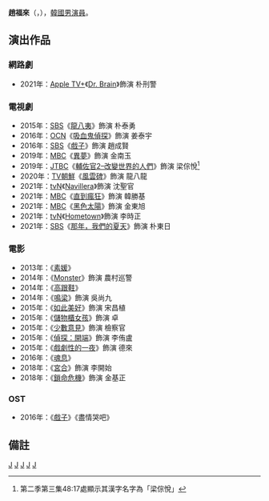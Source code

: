 {{blpunsourced|time=2016-06-17T00:54:55+00:00}}
{{lead section|time=2016-06-17T00:54:55+00:00}}
{{藝人
|姓名 = 趙福來
|類型 = 男演員
|圖片 =
|圖片尺寸 = 
|圖片簡介 = 
|本名 =
|外文名 = 조복래
|外文 = ko
|羅馬拼音 = Jo Bok Rae
|英文名 =
|暱稱 =
|其他藝名 = 
|國籍 = {{KOR}}
|出生日期 = {{birth_date_and_age|1986|7|18}}
|出生地點 = {{KOR}}[[釜山廣域市|釜山廣域市]]
|宗教信仰 = 
|語言 = [[韓語|韓語]]
|職業 = [[演員|演員]]
|教育程度 = [[首爾藝術大學|首爾藝術大學]]戲劇系
|出道作 = 
|出道日期 = 2013年
|代表作 = 
|活躍年代 =
|唱片公司 = 
|經紀公司 = [[BH娱乐|BH娱乐]]
|相關團體 = 
|網站 = 
}}

'''趙福來'''（{{lang-ko|조복래}}，{{bd|1986年|7月18日}}），[[韓國|韓國]][[男演員|男演員]]。

== 演出作品 ==
=== 網路劇 ===
*2021年：[[Apple_TV+|Apple TV+]]《[[Dr._Brain|Dr. Brain]]》飾演 朴刑警

=== 電視劇 ===
*2015年：[[SBS|SBS]]《[[龍八夷|龍八夷]]》飾演 朴泰勇
*2016年：[[OCN|OCN]]《[[吸血鬼偵探|吸血鬼偵探]]》飾演 姜泰宇
*2016年：[[SBS|SBS]]《[[戲子_(電視劇)|戲子]]》飾演 趙成賢
*2019年：[[MBC|MBC]]《[[異夢|異夢]]》飾演 金南玉
*2019年：[[JTBC|JTBC]]《[[輔佐官2–改變世界的人們|輔佐官2–改變世界的人們]]》飾演 梁倧悅<ref>第二季第三集48:17處顯示其漢字名字為「梁倧悅」</ref>
*2020年：[[TV朝鮮|TV朝鮮]]《[[風雲碑|風雲碑]]》飾演 龍八龍
*2021年：[[tvN|tvN]]《[[Navillera|Navillera]]》飾演 沈聖官
*2021年：[[MBC|MBC]]《[[直到瘋狂|直到瘋狂]]》飾演 韓勝基
*2021年：[[MBC|MBC]]《[[黑色太陽|黑色太陽]]》飾演 金東旭
*2021年：[[tvN|tvN]]《[[Hometown|Hometown]]》飾演 李時正
*2021年：[[SBS|SBS]]《[[那年，我們的夏天_(電視劇)|那年，我們的夏天]]》飾演 朴東日

=== 電影 ===
*2013年：《[[素媛|素媛]]》
*2014年：《[[Monster_(電影)|Monster]]》飾演 農村巡警
*2014年：《[[高跟鞋_(電影)|高跟鞋]]》
*2014年：《[[鳴梁_(電影)|鳴梁]]》飾演 吳尚九
*2015年：《[[如此美好|如此美好]]》飾演 宋昌植
*2015年：《[[儲物櫃女孩|儲物櫃女孩]]》飾演 卓
*2015年：《[[少數意見|少數意見]]》飾演 檢察官	
*2015年：《[[偵探：開端|偵探：開端]]》飾演 李侑盧
*2015年：《[[戲劇性的一夜|戲劇性的一夜]]》飾演 德來
*2016年：《[[魂息|魂息]]》
*2018年：《[[宮合_(電影)|宮合]]》飾演 李開始
*2018年：《[[鎖命危機|鎖命危機]]》飾演 金基正

=== OST ===
*2016年：《[[戲子_(電視劇)|戲子]]》《盡情哭吧》

== 備註 ==
{{reflist}}

{{Filmitsuda}}
[[Category:韓國電視演員|J]]
[[Category:韓國電影演員|J]]
[[Category:首爾藝術大學校友|J]]
[[Category:釜山廣域市出身人物|J]]
[[Category:趙姓|J]]